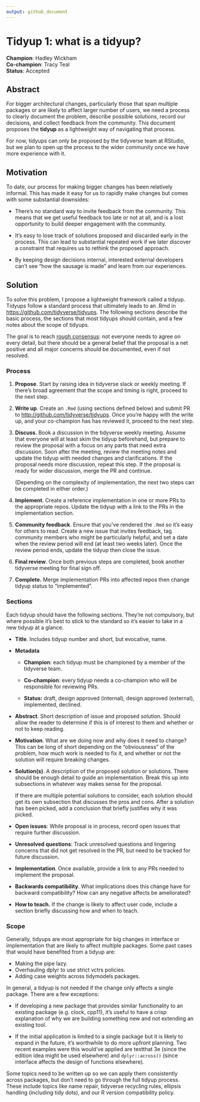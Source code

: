 ```yaml
---
output: github_document
---
```


# Tidyup 1: what is a tidyup?

**Champion**: Hadley Wickham  
**Co-champion**: Tracy Teal  
**Status**: Accepted

## Abstract

For bigger architectural changes, particularly those that span multiple packages or are likely to affect larger number of users, we need a process to clearly document the problem, describe possible solutions, record our decisions, and collect feedback from the community.
This document proposes the **tidyup** as a lightweight way of navigating that process.

For now, tidyups can only be proposed by the tidyverse team at RStudio, but we plan to open up the process to the wider community once we have more experience with it.

## Motivation

To date, our process for making bigger changes has been relatively informal.
This has made it easy for us to rapidly make changes but comes with some substantial downsides:

-   There's no standard way to invite feedback from the community.
    This means that we get useful feedback too late or not at all, and is a lost opportunity to build deeper engagement with the community.

-   It's easy to lose track of solutions proposed and discarded early in the process.
    This can lead to substantial repeated work if we later discover a constraint that requires us to rethink the proposed approach.

-   By keeping design decisions internal, interested external developers can't see "how the sausage is made" and learn from our experiences.

## Solution

To solve this problem, I propose a lightweight framework called a tidyup.
Tidyups follow a standard process that ultimately leads to an .Rmd in <https://github.com/tidyverse/tidyups>.
The following sections describe the basic process, the sections that most tidyups should contain, and a few notes about the scope of tidyups.

The goal is to reach [rough consensus](https://datatracker.ietf.org/doc/html/rfc7282): not everyone needs to agree on every detail, but there should be a general belief that the proposal is a net positive and all major concerns should be documented, even if not resolved.

### Process

1.  **Propose**.
    Start by raising idea in tidyverse slack or weekly meeting.
    If there's broad agreement that the scope and timing is right, proceed to the next step.

2.  **Write up**.
    Create an `.Rmd` (using sections defined below) and submit PR to <http://github.com/tidyverse/tidyups>.
    Once you're happy with the write up, and your co-champion has has reviewed it, proceed to the next step.

3.  **Discuss**.
    Book a discussion in the tidyverse weekly meeting.
    Assume that everyone will at least skim the tidyup beforehand, but prepare to review the proposal with a focus on any parts that need extra discussion.
    Soon after the meeting, review the meeting notes and update the tidyup with needed changes and clarifications.
    If the proposal needs more discussion, repeat this step.
    If the proposal is ready for wider discussion, merge the PR and continue.

    (Depending on the complexity of implementation, the next two steps can be completed in either order.)

4.  **Implement**.
    Create a reference implementation in one or more PRs to the appropriate repos.
    Update the tidyup with a link to the PRs in the implementation section.

5.  **Community feedback**.
    Ensure that you've rendered the `.Rmd` so it's easy for others to read.
    Create a new issue that invites feedback, tag community members who might be particularly helpful, and set a date when the review period will end (at least two weeks later).
    Once the review period ends, update the tidyup then close the issue.

6.  **Final review**.
    Once both previous steps are completed, book another tidyverse meeting for final sign off.

7.  **Complete.** Merge implementation PRs into affected repos then change tidyup status to "implemented".

### Sections

Each tidyup should have the following sections.
They're not compulsory, but where possible it's best to stick to the standard so it's easier to take in a new tidyup at a glance.

-   **Title**.
    Includes tidyup number and short, but evocative, name.

-   **Metadata**

    -   **Champion**: each tidyup must be championed by a member of the tidyverse team.

    -   **Co-champion**: every tidyup needs a co-champion who will be responsible for reviewing PRs.

    -   **Status:** draft, design approved (internal), design approved (external), implemented, declined.

-   **Abstract**.
    Short description of issue and proposed solution.
    Should allow the reader to determine if this is of interest to them and whether or not to keep reading.

-   **Motivation**.
    What are we doing now and why does it need to change?
    This can be long of short depending on the "obviousness" of the problem, how much work is needed to fix it, and whether or not the solution will require breaking changes.

-   **Solution(s)**.
    A description of the proposed solution or solutions.
    There should be enough detail to guide an implementation.
    Break this up into subsections in whatever way makes sense for the proposal.

    If there are multiple potential solutions to consider, each solution should get its own subsection that discusses the pros and cons.
    After a solution has been picked, add a conclusion that briefly justifies why it was picked.

-   **Open issues**: While proposal is in process, record open issues that require further discussion.

-   **Unresolved questions**: Track unresolved questions and lingering concerns that did not get resolved in the PR, but need to be tracked for future discussion.

-   **Implementation**.
    Once available, provide a link to any PRs needed to implement the proposal.

-   **Backwards compatibility**.
    What implications does this change have for backward compatibility?
    How can any negative affects be ameliorated?

-   **How to teach.** If the change is likely to affect user code, include a section briefly discussing how and when to teach.

### Scope

Generally, tidyups are most appropriate for big changes in interface or implementation that are likely to affect multiple packages.
Some past cases that would have benefited from a tidyup are:

-   Making the pipe lazy.
-   Overhauling dplyr to use strict vctrs policies.
-   Adding case weights across tidymodels packages.

In general, a tidyup is not needed if the change only affects a single package.
There are a few exceptions:

-   If developing a new package that provides similar functionality to an existing package (e.g. clock, cpp11), it's useful to have a crisp explanation of why we are building something new and not extending an existing tool.

-   If the initial application is limited to a single package but it is likely to expand in the future, it's worthwhile to do more upfront planning.
    Two recent examples were this would've applied are testthat 3e (since the edition idea might be used elsewhere) and `dplyr::across()` (since interface affects the design of functions elsewhere).

Some topics need to be written up so we can apply them consistently across packages, but don't need to go through the full tidyup process.
These include topics like name repair, tidyverse recycling rules, ellipsis handling (including tidy dots), and our R version compatibility policy.
